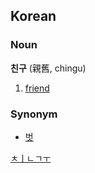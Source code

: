 ==Korean==
===Noun===
'''친구''' (親舊, chingu)

# [[friend]]

===Synonym===
*[[벗]]
[[Category:Korean nouns|ㅊㅣㄴㄱㅜ]]